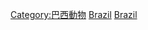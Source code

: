 {{Commons cat|Birds of Brazil}}

[[Category:巴西動物|Category:巴西動物]]
[[Category:各國鳥類|Brazil]]
[[Category:南美洲鳥類|Brazil]]